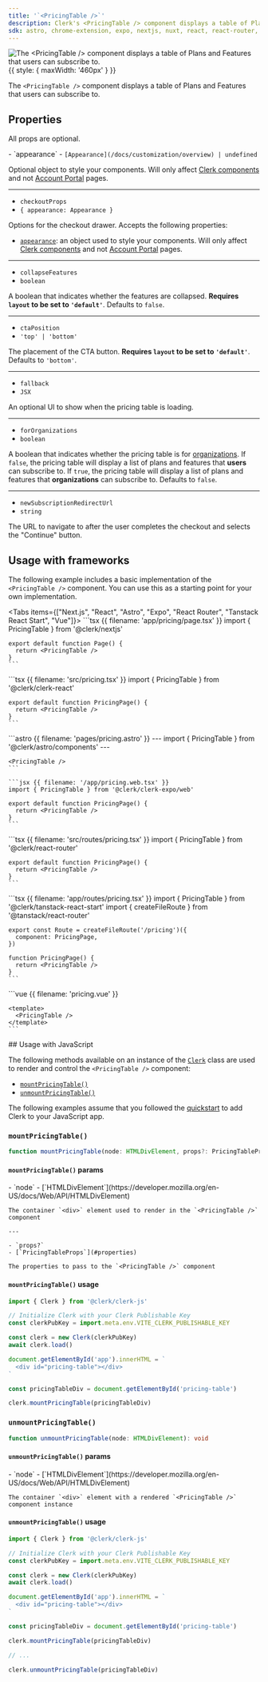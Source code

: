 ```yaml
---
title: '`<PricingTable />`'
description: Clerk's <PricingTable /> component displays a table of Plans and Features that users can subscribe to.
sdk: astro, chrome-extension, expo, nextjs, nuxt, react, react-router, remix, tanstack-react-start, vue, js-frontend
---
```


![The \<PricingTable /> component displays a table of Plans and Features that users can subscribe to.](/docs/images/ui-components/pricing-table.svg){{ style: { maxWidth: '460px' } }}

The `<PricingTable />` component displays a table of Plans and Features that users can subscribe to.

## Properties

All props are optional.

<Properties>
  - `appearance`
  - <code>[Appearance](/docs/customization/overview) | undefined</code>

  Optional object to style your components. Will only affect [Clerk components](/docs/components/overview) and not [Account Portal](/docs/account-portal/overview) pages.

  ---

  - `checkoutProps`
  - `{ appearance: Appearance }`

  Options for the checkout drawer. Accepts the following properties:

  - [`appearance`](/docs/customization/overview): an object used to style your components. Will only affect [Clerk components](/docs/components/overview) and not [Account Portal](/docs/account-portal/overview) pages.

  ---

  - `collapseFeatures`
  - `boolean`

  A boolean that indicates whether the features are collapsed. **Requires `layout` to be set to `'default'`**. Defaults to `false`.

  ---

  - `ctaPosition`
  - `'top' | 'bottom'`

  The placement of the CTA button. **Requires `layout` to be set to `'default'`**. Defaults to `'bottom'`.

  ---

  - `fallback`
  - `JSX`

  An optional UI to show when the pricing table is loading.

  ---

  - `forOrganizations`
  - `boolean`

  A boolean that indicates whether the pricing table is for [organizations](/docs/organizations/overview). If `false`, the pricing table will display a list of plans and features that **users** can subscribe to. If `true`, the pricing table will display a list of plans and features that **organizations** can subscribe to. Defaults to `false`.

  ---

  - `newSubscriptionRedirectUrl`
  - `string`

  The URL to navigate to after the user completes the checkout and selects the "Continue" button.
</Properties>

## Usage with frameworks

The following example includes a basic implementation of the `<PricingTable />` component. You can use this as a starting point for your own implementation.

<Tabs items={["Next.js", "React", "Astro", "Expo", "React Router", "Tanstack React Start", "Vue"]}>
  <Tab>
    ```tsx {{ filename: 'app/pricing/page.tsx' }}
    import { PricingTable } from '@clerk/nextjs'

    export default function Page() {
      return <PricingTable />
    }
    ```
  </Tab>

  <Tab>
    ```tsx {{ filename: 'src/pricing.tsx' }}
    import { PricingTable } from '@clerk/clerk-react'

    export default function PricingPage() {
      return <PricingTable />
    }
    ```
  </Tab>

  <Tab>
    ```astro {{ filename: 'pages/pricing.astro' }}
    ---
    import { PricingTable } from '@clerk/astro/components'
    ---

    <PricingTable />
    ```
  </Tab>

  <Tab>
    <Include src="_partials/expo/web-only-callout" />

    ```jsx {{ filename: '/app/pricing.web.tsx' }}
    import { PricingTable } from '@clerk/clerk-expo/web'

    export default function PricingPage() {
      return <PricingTable />
    }
    ```
  </Tab>

  <Tab>
    ```tsx {{ filename: 'src/routes/pricing.tsx' }}
    import { PricingTable } from '@clerk/react-router'

    export default function PricingPage() {
      return <PricingTable />
    }
    ```
  </Tab>

  <Tab>
    ```tsx {{ filename: 'app/routes/pricing.tsx' }}
    import { PricingTable } from '@clerk/tanstack-react-start'
    import { createFileRoute } from '@tanstack/react-router'

    export const Route = createFileRoute('/pricing')({
      component: PricingPage,
    })

    function PricingPage() {
      return <PricingTable />
    }
    ```
  </Tab>

  <Tab>
    ```vue {{ filename: 'pricing.vue' }}
    <script setup lang="ts">
    import { PricingTable } from '@clerk/vue'
    </script>

    <template>
      <PricingTable />
    </template>
    ```
  </Tab>
</Tabs>

<If sdk="js-frontend">
  ## Usage with JavaScript

  The following methods available on an instance of the [`Clerk`](/docs/references/javascript/clerk) class are used to render and control the `<PricingTable />` component:

  - [`mountPricingTable()`](#mount-pricing-table)
  - [`unmountPricingTable()`](#unmount-pricing-table)

  The following examples assume that you followed the [quickstart](/docs/quickstarts/javascript) to add Clerk to your JavaScript app.

  ### `mountPricingTable()`

  ```typescript
  function mountPricingTable(node: HTMLDivElement, props?: PricingTableProps): void
  ```

  #### `mountPricingTable()` params

  <Properties>
    - `node`
    - [`HTMLDivElement`](https://developer.mozilla.org/en-US/docs/Web/API/HTMLDivElement)

    The container `<div>` element used to render in the `<PricingTable />` component

    ---

    - `props?`
    - [`PricingTableProps`](#properties)

    The properties to pass to the `<PricingTable />` component
  </Properties>

  #### `mountPricingTable()` usage

  ```js {{ filename: 'main.js', mark: [15] }}
  import { Clerk } from '@clerk/clerk-js'

  // Initialize Clerk with your Clerk Publishable Key
  const clerkPubKey = import.meta.env.VITE_CLERK_PUBLISHABLE_KEY

  const clerk = new Clerk(clerkPubKey)
  await clerk.load()

  document.getElementById('app').innerHTML = `
    <div id="pricing-table"></div>
  `

  const pricingTableDiv = document.getElementById('pricing-table')

  clerk.mountPricingTable(pricingTableDiv)
  ```

  ### `unmountPricingTable()`

  ```typescript
  function unmountPricingTable(node: HTMLDivElement): void
  ```

  #### `unmountPricingTable()` params

  <Properties>
    - `node`
    - [`HTMLDivElement`](https://developer.mozilla.org/en-US/docs/Web/API/HTMLDivElement)

    The container `<div>` element with a rendered `<PricingTable />` component instance
  </Properties>

  #### `unmountPricingTable()` usage

  ```js {{ filename: 'main.js', mark: [19] }}
  import { Clerk } from '@clerk/clerk-js'

  // Initialize Clerk with your Clerk Publishable Key
  const clerkPubKey = import.meta.env.VITE_CLERK_PUBLISHABLE_KEY

  const clerk = new Clerk(clerkPubKey)
  await clerk.load()

  document.getElementById('app').innerHTML = `
    <div id="pricing-table"></div>
  `

  const pricingTableDiv = document.getElementById('pricing-table')

  clerk.mountPricingTable(pricingTableDiv)

  // ...

  clerk.unmountPricingTable(pricingTableDiv)
  ```
</If>
